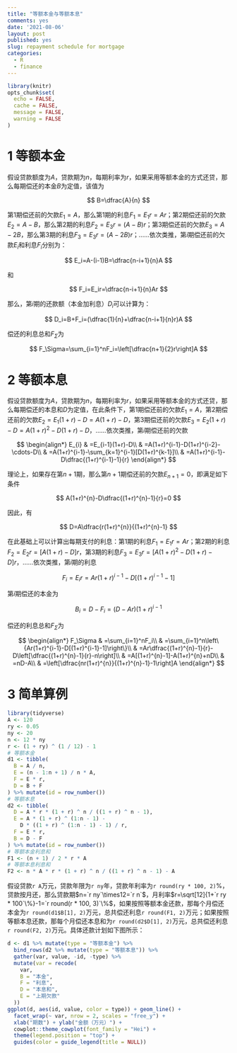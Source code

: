 ```yaml
---
title: "等额本金与等额本息"
comments: yes
date: '2021-08-06'
layout: post
published: yes
slug: repayment schedule for mortgage
categories:
  - R
  - finance
---
```


```r
library(knitr)
opts_chunk$set(
  echo = FALSE,
  cache = FALSE,
  message = FALSE,
  warning = FALSE
)
```

# 1 等额本金

假设贷款额度为$A$，贷款期为$n$，每期利率为$r$，如果采用等额本金的方式还贷，那么每期偿还的本金$B$为定值，该值为

$$
B=\dfrac{A}{n}
$$

第1期偿还前的欠款$E_1=A$，那么第1期的利息$F_1=E_1r=Ar$；第2期偿还前的欠款$E_2=A-B$，那么第2期的利息$F_2=E_3r=(A-B)r$；第3期偿还前的欠款$E_3=A-2B$，那么第3期的利息$F_3=E_3r=(A-2B)r$；……依次类推，第$i$期偿还前的欠款$E_i$和利息$F_i$分别为：

$$
E_i=A-(i-1)B=\dfrac{n-i+1}{n}A
$$

和

$$
F_i=E_ir=\dfrac{n-i+1}{n}Ar
$$

那么，第$i$期的还款额（本金加利息）$D_i$可以计算为：

$$
D_i=B+F_i=(\dfrac{1}{n}+\dfrac{n-i+1}{n}r)A
$$

<!--more-->

偿还的利息总和$F_\Sigma$为

$$
F_\Sigma=\sum_{i=1}^nF_i=\left[\dfrac{n+1}{2}r\right]A
$$

# 2 等额本息

假设贷款额度为$A$，贷款期为$n$，每期利率为$r$，如果采用等额本金的方式还贷，那么每期偿还的本息和$D$为定值，在此条件下，第1期偿还前的欠款$E_1=A$，第2期偿还前的欠款$E_2=E_1(1+r)-D=A(1+r)-D$，第3期偿还前的欠款$E_3=E_2(1+r)-D=A(1+r)^2-D(1+r)-D$，……依次类推，第$i$期偿还前的欠款

$$
\begin{align*}
E_{i} & =E_{i-1}(1+r)-D\\
 & =A(1+r)^{i-1}-D(1+r)^{i-2}-\cdots-D\\
 & =A(1+r)^{i-1}-\sum_{k=1}^{i-1}[D(1+r)^{k-1}]\\
 & =A(1+r)^{i-1}-D\dfrac{(1+r)^{i-1}-1}{r}
\end{align*}
$$

理论上，如果存在第$n+1$期，那么第$n+1$期偿还前的欠款$E_{n+1}=0$，即满足如下条件

$$
A(1+r)^{n}-D\dfrac{(1+r)^{n}-1}{r}=0
$$

因此，有

$$
D=A\dfrac{r(1+r)^{n}}{(1+r)^{n}-1}
$$

在此基础上可以计算出每期支付的利息：第1期的利息$F_1=E_1r=Ar$；第2期的利息$F_2=E_2r=[A(1+r)-D]r$，第3期的利息$F_3=E_3r=[A(1+r)^2-D(1+r)-D]r$，……依次类推，第$i$期的利息

$$
F_{i}=E_{i}r=Ar(1+r)^{i-1}-D[(1+r)^{i-1}-1]
$$

第$i$期偿还的本金为

$$
B_i=D-F_i=(D-Ar)(1+r)^{i-1}
$$

偿还的利息总和$F_\Sigma$为

$$
\begin{align*}
F_\Sigma & =\sum_{i=1}^nF_i\\
 & =\sum_{i=1}^n\left\{Ar(1+r)^{i-1}-D[(1+r)^{i-1}-1]\right\}\\
 & =Ar\dfrac{(1+r)^{n}-1}{r}-D\left[\dfrac{(1+r)^{n}-1}{r}-n\right]\\
 & =A[(1+r)^{n}-1]-A(1+r)^{n}+nD\\
 & =nD-A\\
 & =\left[\dfrac{nr(1+r)^{n}}{(1+r)^{n}-1}-1\right]A
\end{align*}
$$

# 3 简单算例

```r
library(tidyverse)
A <- 120
ry <- 0.05
ny <- 20
n <- 12 * ny
r <- (1 + ry) ^ (1 / 12) - 1
# 等额本金
d1 <- tibble(
  B = A / n,
  E = (n - 1:n + 1) / n * A,
  F = E * r,
  D = B + F
) %>% mutate(id = row_number())
# 等额本息
d2 <- tibble(
  D = A * r * (1 + r) ^ n / ((1 + r) ^ n - 1),
  E = A * (1 + r) ^ (1:n - 1) -
    D * ((1 + r) ^ (1:n - 1) - 1) / r,
  F = E * r,
  B = D - F
) %>% mutate(id = row_number())
# 等额本金利息和
F1 <- (n + 1) / 2 * r * A
# 等额本息利息和
F2 <- n * A * r * (1 + r) ^ n / ((1 + r) ^ n - 1) - A
```

假设贷款`r A`万元，贷款年限为`r ny`年，贷款年利率为`r round(ry * 100, 2)`%，贷款按月还，那么贷款期$n=`r ny`\times12=`r n`$，月利率$r=\sqrt[12]{1+`r ry * 100`\%}-1=`r round(r * 100, 3)`\%$，如果按照等额本金还款，那每个月偿还本金为`r round(d1$B[1], 2)`万元，总共偿还利息`r round(F1, 2)`万元；如果按照等额本息还款，那每个月偿还本息和为`r round(d2$D[1], 2)`万元，总共偿还利息`r round(F2, 2)`万元。具体还款计划如下图所示：

```r
d <- d1 %>% mutate(type = "等额本金") %>%
  bind_rows(d2 %>% mutate(type = "等额本息")) %>%
  gather(var, value, -id, -type) %>%
  mutate(var = recode(
    var,
    B = "本金",
    F = "利息",
    D = "本息和",
    E = "上期欠款"
  ))
ggplot(d, aes(id, value, color = type)) + geom_line() +
  facet_wrap(~ var, nrow = 2, scales = "free_y") +
  xlab("期数") + ylab("金额（万元）") +
  cowplot::theme_cowplot(font_family = "Hei") +
  theme(legend.position = "top") +
  guides(color = guide_legend(title = NULL))
```




